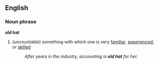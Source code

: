 ==English==
===Noun phrase===
'''old hat'''
#(''uncountable'') {{idiom}} something with which one is very [[familiar]], [[experienced]], or [[skilled]]
#:''After years in the industry, accounting is '''old hat''' for her.''